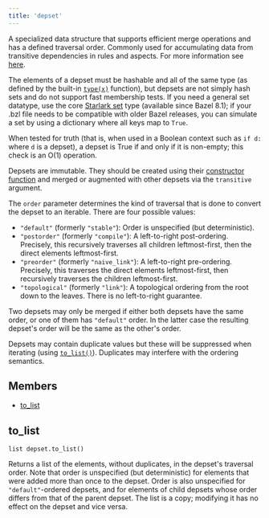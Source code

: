 ```yaml
---
title: 'depset'
---
```



A specialized data structure that supports efficient merge operations and has a defined traversal
order. Commonly used for accumulating data from transitive dependencies in rules and aspects. For
more information see [here](./extending/depsets).

The elements of a depset must be hashable and all of the same type (as defined by the built-in
[`type(x)`](../globals/all#type) function), but depsets are not simply hash
sets and do not support fast membership tests. If you need a general set datatype, use the core
[Starlark set](../core/set) type (available since Bazel 8.1); if your .bzl file needs to
be compatible with older Bazel releases, you can simulate a set by using a dictionary where all keys
map to `True`.

When tested for truth (that is, when used in a Boolean context such as `if d:` where
`d` is a depset), a depset is True if and only if it is non-empty; this check is an O(1)
operation.

Depsets are immutable. They should be created using their
[constructor function](../globals/bzl.html#depset) and merged or augmented with other
depsets via the `transitive` argument.

The `order` parameter determines the kind of traversal that is done to convert the
depset to an iterable. There are four possible values:

* `"default"` (formerly `"stable"`): Order is unspecified (but
  deterministic).
* `"postorder"` (formerly `"compile"`): A left-to-right post-ordering.
  Precisely, this recursively traverses all children leftmost-first, then the direct elements
  leftmost-first.
* `"preorder"` (formerly `"naive_link"`): A left-to-right pre-ordering.
  Precisely, this traverses the direct elements leftmost-first, then recursively traverses the
  children leftmost-first.
* `"topological"` (formerly `"link"`): A topological ordering from the root
  down to the leaves. There is no left-to-right guarantee.

Two depsets may only be merged if either both depsets have the same order, or one of them has
`"default"` order. In the latter case the resulting depset's order will be the same as
the other's order.

Depsets may contain duplicate values but these will be suppressed when iterating (using
[`to_list()`](#to_list)). Duplicates may interfere with the ordering
semantics.

## Members

* [to\_list](#to_list)

## to\_list

```
list depset.to_list()
```

Returns a list of the elements, without duplicates, in the depset's traversal order. Note that order is unspecified (but deterministic) for elements that were added more than once to the depset. Order is also unspecified for `"default"`-ordered depsets, and for elements of child depsets whose order differs from that of the parent depset. The list is a copy; modifying it has no effect on the depset and vice versa.